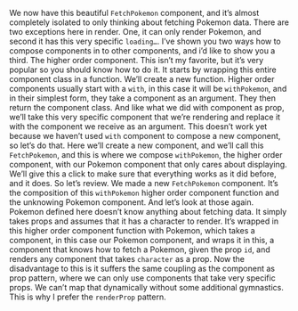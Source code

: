 
<article>
<Lesson {...lessons[21]} />

We now have this beautiful `FetchPokemon` component, and it’s almost completely isolated to only thinking about fetching Pokemon data. There are two exceptions here in render. One, it can only render Pokemon, and second it has this very specific `loading…`. I’ve shown you two ways how to compose components in to other components, and i’d like to show you a third. The higher order component. This isn’t my favorite, but it’s very popular so you should know how to do it. It starts by wrapping this entire component class in a function. We’ll create a new function. Higher order components usually start with a `with`, in this case it will be `withPokemon`, and in their simplest form, they take a component as an argument. They then return the component class. And like what we did with component as prop, we’ll take this very specific component that we’re rendering and replace it with the component we receive as an argument. This doesn’t work yet because we haven’t used `with` component to compose a new component, so let’s do that. Here we’ll create a new component, and we’ll call this `FetchPokemon`, and this is where we compose `withPokemon`, the higher order component, with our Pokemon component that only cares about displaying. We’ll give this a click to make sure that everything works as it did before, and it does. So let’s review. We made a new `FetchPokemon` component. It’s the composition of this `withPokemon` higher order component function and the unknowing Pokemon component. And let’s look at those again. Pokemon defined here doesn’t know anything about fetching data. It simply takes props and assumes that it has a character to render. It’s wrapped in this higher order component function with Pokemon, which takes a component, in this case our Pokemon component, and wraps it in this, a component that knows how to fetch a Pokemon, given the prop `id`, and renders any component that takes `character` as a prop. Now the disadvantage to this is it suffers the same coupling as the component as prop pattern, where we can only use components that take very specific props. We can’t map that dynamically without some additional gymnastics. This is why I prefer the `renderProp` pattern.

<Index />
</article>
